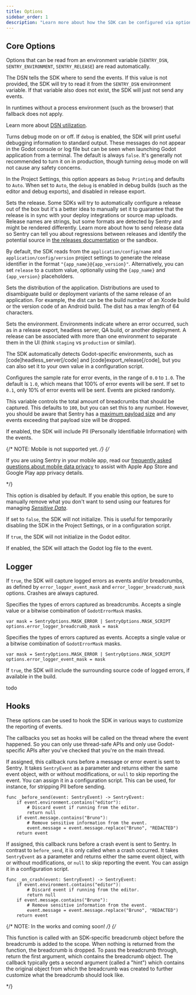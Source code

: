 ```yaml
---
title: Options
sidebar_order: 1
description: "Learn more about how the SDK can be configured via options. These are being passed to the init function and therefore set when the SDK is first initialized."
---
```


<PlatformContent includePath="configuration/config-intro" />

## Core Options

Options that can be read from an environment variable (`SENTRY_DSN`, `SENTRY_ENVIRONMENT`, `SENTRY_RELEASE`) are read automatically.

<ConfigKey name="dsn">

The DSN tells the SDK where to send the events. If this value is not provided, the SDK will try to read it from the `SENTRY_DSN` environment variable. If that variable also does not exist, the SDK will just not send any events.

In runtimes without a process environment (such as the browser) that fallback does not apply.

Learn more about [DSN utilization](/product/sentry-basics/dsn-explainer/#dsn-utilization).

</ConfigKey>

<ConfigKey name="debug">

Turns debug mode on or off. If `debug` is enabled, the SDK will print useful debugging information to standard output. These messages do not appear in the Godot console or log file but can be seen when launching Godot application from a terminal. The default is always `false`. It's generally not recommended to turn it on in production, though turning `debug` mode on will not cause any safety concerns.

In the Project Settings, this option appears as `Debug Printing` and defaults to `Auto`. When set to `Auto`, the `debug` is enabled in debug builds (such as the editor and debug exports), and disabled in release export.

</ConfigKey>

<ConfigKey name="release">

Sets the release. Some SDKs will try to automatically configure a release out of the box but it's a better idea to manually set it to guarantee that the release is in sync with your deploy integrations or source map uploads. Release names are strings, but some formats are detected by Sentry and might be rendered differently. Learn more about how to send release data so Sentry can tell you about regressions between releases and identify the potential source in [the releases documentation](/product/releases/) or the <SandboxLink scenario="releases">sandbox</SandboxLink>.

By default, the SDK reads from the `application/config/name` and `application/config/version` project settings to generate the release identifier in the format `"{app_name}@{app_version}"`. Alternatively, you can set `release` to a custom value, optionally using the `{app_name}` and `{app_version}` placeholders.

</ConfigKey>

<ConfigKey name="dist">

Sets the distribution of the application. Distributions are used to disambiguate build or deployment variants of the same release of an application. For example, the dist can be the build number of an Xcode build or the version code of an Android build. The dist has a max length of 64 characters.

</ConfigKey>

<ConfigKey name="environment">

Sets the environment. Environments indicate where an error occurred, such as in a release export, headless server, QA build, or another deployment. A release can be associated with more than one environment to separate them in the UI (think `staging` vs `production` or similar).

The SDK automatically detects Godot-specific environments, such as [code]headless_server[/code] and [code]export_release[/code], but you can also set it to your own value in a configuration script.

</ConfigKey>

<ConfigKey name="sample-rate">

Configures the sample rate for error events, in the range of `0.0` to `1.0`. The default is `1.0`, which means that 100% of error events will be sent. If set to `0.1`, only 10% of error events will be sent. Events are picked randomly.

</ConfigKey>

<ConfigKey name="max-breadcrumbs">

This variable controls the total amount of breadcrumbs that should be captured. This defaults to `100`, but you can set this to any number. However, you should be aware that Sentry has a [maximum payload size](https://develop.sentry.dev/sdk/data-model/envelopes/#size-limits) and any events exceeding that payload size will be dropped.

</ConfigKey>

<ConfigKey name="send-default-pii">

If enabled, the SDK will include PII (Personally Identifiable Information) with the events.

{/* NOTE: Mobile is not supported yet. */}
{/* <Alert>

If you are using Sentry in your mobile app, read our [frequently asked questions about mobile data privacy](/security-legal-pii/security/mobile-privacy/) to assist with Apple App Store and Google Play app privacy details.

</Alert> */}

This option is disabled by default. If you enable this option, be sure to manually remove what you don't want to send using our features for managing [_Sensitive Data_](../../data-management/sensitive-data/).

</ConfigKey>

<ConfigKey name="enabled">

If set to `false`, the SDK will not initialize. This is useful for temporarily disabling the SDK in the Project Settings, or in a configuration script.

</ConfigKey>

<ConfigKey name="disabled-in-editor">

If `true`, the SDK will not initialize in the Godot editor.

</ConfigKey>

<ConfigKey name="attach-log">

If enabled, the SDK will attach the Godot log file to the event.

</ConfigKey>

## Logger

<ConfigKey name="error-logger-enabled">

If `true`, the SDK will capture logged errors as events and/or breadcrumbs, as defined by `error_logger_event_mask` and `error_logger_breadcrumb_mask` options. Crashes are always captured.

</ConfigKey>

<ConfigKey name="error-logger-breadcrumb-mask">

Specifies the types of errors captured as breadcrumbs. Accepts a single value or a bitwise combination of `GodotErrorMask` masks.

```gdscript
var mask = SentryOptions.MASK_ERROR | SentryOptions.MASK_SCRIPT
options.error_logger_breadcrumb_mask = mask
```

</ConfigKey>

<ConfigKey name="error-logger-event-mask">

Specifies the types of errors captured as events. Accepts a single value or a bitwise combination of `GodotErrorMask` masks.

```gdscript
var mask = SentryOptions.MASK_ERROR | SentryOptions.MASK_SCRIPT
options.error_logger_event_mask = mask
```

</ConfigKey>

<ConfigKey name="error_logger_include_source">

If `true`, the SDK will include the surrounding source code of logged errors, if available in the build.

</ConfigKey>

<ConfigKey name="error_logger_limits">

todo

</ConfigKey>

## Hooks

These options can be used to hook the SDK in various ways to customize the reporting of events.

The callbacks you set as hooks will be called on the thread where the event happened. So you can only use
thread-safe APIs and only use Godot-specific APIs after you've checked that you're on the main thread.

<ConfigKey name="before-send">

If assigned, this callback runs before a message or error event is sent to Sentry. It takes `SentryEvent` as a parameter and returns either the same event object, with or without modifications, or `null` to skip reporting the event. You can assign it in a configuration script. This can be used, for instance, for stripping PII before sending.

```gdscript
func _before_send(event: SentryEvent) -> SentryEvent:
    if event.environment.contains("editor"):
        # Discard event if running from the editor.
        return null
    if event.message.contains("Bruno"):
        # Remove sensitive information from the event.
        event.message = event.message.replace("Bruno", "REDACTED")
    return event
```

</ConfigKey>

<ConfigKey name="on-crash">

If assigned, this callback runs before a crash event is sent to Sentry. In contrast to `before_send`, it is only called when a crash occurred. It takes `SentryEvent` as a parameter and returns either the same event object, with or without modifications, or `null` to skip reporting the event. You can assign it in a configuration script.

```gdscript
func _on_crash(event: SentryEvent) -> SentryEvent:
    if event.environment.contains("editor"):
        # Discard event if running from the editor.
        return null
    if event.message.contains("Bruno"):
        # Remove sensitive information from the event.
        event.message = event.message.replace("Bruno", "REDACTED")
    return event
```

</ConfigKey>

{/* NOTE: In the works and coming soon! */}
{/* <ConfigKey name="before-breadcrumb">

This function is called with an SDK-specific breadcrumb object before the breadcrumb is added to the scope. When nothing is returned from the function, the breadcrumb is dropped. To pass the breadcrumb through, return the first argument, which contains the breadcrumb object.
The callback typically gets a second argument (called a "hint") which contains the original object from which the breadcrumb was created to further customize what the breadcrumb should look like.

</ConfigKey> */}
